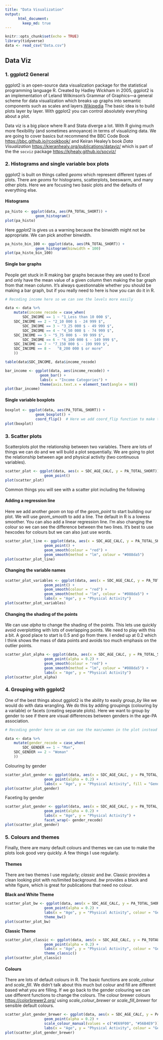 ```yaml
---
title: "Data Visualization"
output:
      html_document:
        keep_md: true
---
```


```r
knitr::opts_chunk$set(echo = TRUE)
library(tidyverse)
data <- read_csv("Data.csv")
```

## Data Viz

### 1. ggplot2 General

ggplot2 is an open-source data visualization package for the statistical programming language R. Created by Hadley Wickham in 2005, ggplot2 is an implementation of Leland Wilkinson's Grammar of Graphics—a general scheme for data visualization which breaks up graphs into semantic components such as scales and layers.[Wikipedia](https://en.wikipedia.org/wiki/Ggplot2) The basic idea is to build plots layer by layer. With ggplot2 you can control absolutely everything about a plot. 

Data viz is a big place where R and Stata diverge a lot. With R giving much more flexibility (and sometimes annoyance) in terms of visualizing data. We are going to cover basics but recommend the BBC Code Book [https://bbc.github.io/rcookbook/](https://bbc.github.io/rcookbook/) and Keiran Healey's book _Data Visualization_ [https://kieranhealy.org/publications/dataviz/](https://kieranhealy.org/publications/dataviz/) which is part of the the `socviz` package [https://kjhealy.github.io/socviz/](https://kjhealy.github.io/socviz/. )

### 2. Histograms and single variable box plots

ggplot2 is built on things called *geoms* which represent different types of plots. There are *geoms* for histograms, scatterplots, beeswarm, and many other plots. Here we are focusing two basic plots and the defaults of everything else. 

#### Histograms

```r
pa_histo <- ggplot(data, aes(PA_TOTAL_SHORT)) + 
              geom_histogram()
plot(pa_histo)
```

Here *ggplot2* is gives us a warning because the binwidth might not be appropriate. We can pick another binwidth. 

```r
pa_histo_bin_100 <- ggplot(data, aes(PA_TOTAL_SHORT)) + 
              geom_histogram(binwidth = 100)
plot(pa_histo_bin_100)
```

#### Single bar graphs

People get stuck in R making bar graphs because they are used to Excel and only have the mean value of a given column then making the bar graph from that mean column. It's always questionnable whether you should be making a bar graph, but if you really need to here is how you can do it in R. 

```r
# Recoding income here so we can see the levels more easily

data <- data %>%
	mutate(income_recode = case_when(
		SDC_INCOME == 1 ~ "1_Less than 10 000 $",
    SDC_INCOME == 2 ~ "2_10 000 $ - 24 999 $",
		SDC_INCOME == 3 ~ "3_25 000 $ - 49 999 $",
		SDC_INCOME == 4 ~ "4_50 000 $ - 74 999 $",
    SDC_INCOME == 5 ~ "5_75 000 $ - 99 999 $",
		SDC_INCOME == 6 ~ "6_100 000 $ - 149 999 $",
    SDC_INCOME == 7 ~ "7_150 000 $ - 199 999 $",
    SDC_INCOME == 8 ~	"8_200 000 $ or more"
	))

table(data$SDC_INCOME, data$income_recode)
```

```r
bar_income <- ggplot(data, aes(income_recode)) + 
                geom_bar() + 
                labs(x = "Income Categories") + 
                theme(axis.text.x = element_text(angle = 90))       
plot(bar_income)
```

#### Single variable boxplots

```r
boxplot <- ggplot(data, aes(PA_TOTAL_SHORT)) + 
              geom_boxplot() + 
              coord_flip()  # Here we add coord_flip function to make the boxplot more as we would expect
plot(boxplot)
```

### 3. Scatter plots

Scatterplots plot the relationship between two variables. There are lots of things we can do and we will build a plot sequentially. We are going to plot the relationship between age and physical activity (two continuous variables). 

```r
scatter_plot <- ggplot(data, aes(x = SDC_AGE_CALC, y = PA_TOTAL_SHORT)) + 
                  geom_point()
plot(scatter_plot)
```

Common things you will see with a scatter plot including the following

#### Adding a regression line

Here we add another *geom* on top of the *geom_point* to start building our plot. We will use *geom_smooth* to add a line. The default in R is a lowess smoother. You can also add a linear regression line. I'm also changing the colour so we can see the difference between the two lines. It's best to use hexcodes for colours but we can also just use words. 

```r
scatter_plot_line <- ggplot(data, aes(x = SDC_AGE_CALC, y = PA_TOTAL_SHORT)) + 
                  geom_point() + 
                  geom_smooth(colour = "red") + 
                  geom_smooth(method = "lm", colour = "#088da5")
plot(scatter_plot_line)
```

#### Changing the variable names

```r
scatter_plot_variables <- ggplot(data, aes(x = SDC_AGE_CALC, y = PA_TOTAL_SHORT)) + 
                  geom_point() + 
                  geom_smooth(colour = "red") + 
                  geom_smooth(method = "lm", colour = "#088da5") +
                  labs(x = "Age", y = "Physical Activity")
plot(scatter_plot_variables)
```

#### Changing the shading of the points

We can use *alpha* to change the shading of the points. This lets use quickly avoid overplotting with lots of overlapping points. We need to play with this a bit. A good place to start is 0.5 and go from there. I ended up at 0.2 which I think shows the mass of data points and avoids too much emphasis on the outlier points. 

```r
scatter_plot_alpha <- ggplot(data, aes(x = SDC_AGE_CALC, y = PA_TOTAL_SHORT)) + 
                  geom_point(alpha = 0.2) + 
                  geom_smooth(colour = "red") + 
                  geom_smooth(method = "lm", colour = "#088da5") +
                  labs(x = "Age", y = "Physical Activity")
plot(scatter_plot_alpha)
```

### 4. Grouping with ggplot2

One of the best things about ggplot2 is the ability to easily *group_by* like we would do with data wrangling. We do this by adding groupings (colouring by a variable) or facets (creating separate plots). Here we want to group by gender to see if there are visual differences between genders in the age-PA association. 

```r
# Recoding gender here so we can see the man/women in the plot instead of 1 and 2

data <- data %>%
	mutate(gender_recode = case_when(
		SDC_GENDER == 1 ~ "Man",
    SDC_GENDER == 2 ~ "Woman"
	))
```

Colouring by gender
```r
scatter_plot_gender <- ggplot(data, aes(x = SDC_AGE_CALC, y = PA_TOTAL_SHORT, colour = gender_recode)) + 
                  geom_point(alpha = 0.2) + 
                  labs(x = "Age", y = "Physical Activity", fill = "Gender") 
plot(scatter_plot_gender)
```

Faceting by gender
```r
scatter_plot_gender <- ggplot(data, aes(x = SDC_AGE_CALC, y = PA_TOTAL_SHORT)) + 
                  geom_point(alpha = 0.2) + 
                  labs(x = "Age", y = "Physical Activity") +
                  facet_wrap(~ gender_recode)
plot(scatter_plot_gender)
```


### 5. Colours and themes

Finally, there are many default colours and themes we can use to make the plots look good very quickly. A few things I use regularly. 

#### Themes

There are two themes I use regularly; *classic* and *bw*. Classic provides a clean looking plot with no/limited background. *bw* provides a black and white figure, which is great for publications that need no colour. 

**Black and White Theme**

```r
scatter_plot_bw <- ggplot(data, aes(x = SDC_AGE_CALC, y = PA_TOTAL_SHORT, colour = gender_recode)) + 
                  geom_point(alpha = 0.2) + 
                  labs(x = "Age", y = "Physical Activity", colour = "Gender") +
                  theme_bw()
plot(scatter_plot_bw)
```

**Classic Theme**

```r
scatter_plot_classic <- ggplot(data, aes(x = SDC_AGE_CALC, y = PA_TOTAL_SHORT, colour = gender_recode)) + 
                  geom_point(alpha = 0.2) + 
                  labs(x = "Age", y = "Physical Activity", colour = "Gender") +
                  theme_classic()
plot(scatter_plot_classic)
```

#### Colours

There are lots of default colours in R. The basic functions are *scale_colour* and *scale_fill*. We didn't talk about this much but colour and fill are different based what you are filling. If we go back to the gender colouring we can use different functions to change the colours. The colour brewer colours [https://colorbrewer2.org/](https://colorbrewer2.org/) using *scale_colour_brewer* or *scale_fill_brewer* for sensible default colours. 

```r
scatter_plot_gender_brewer <- ggplot(data, aes(x = SDC_AGE_CALC, y = PA_TOTAL_SHORT, colour = gender_recode)) + 
                  geom_point(alpha = 0.2) + 
                  scale_colour_manual(values = c("#E69F00", "#56B4E9")) +
                  labs(x = "Age", y = "Physical Activity", colour = "Gender") 
plot(scatter_plot_gender_brewer)
```
